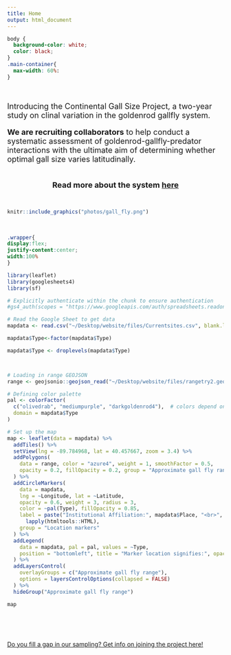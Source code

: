 ```yaml
---
title: Home
output: html_document
---
```

```css
body {
  background-color: white;
  color: black;
}
.main-container{
  max-width: 60%: 
}
```
<br>


<font size= "4"> 

Introducing the Continental Gall Size Project, a two-year study on clinal variation in the goldenrod gallfly system.<br>

**We are recruiting collaborators** to help conduct a systematic assessment of goldenrod-gallfly-predator interactions with the ultimate aim of determining whether optimal gall size varies latitudinally.  

<br>
<center> **Read more about the system <a href= about.html>here</a>** </center></font>
<br>

```r
knitr::include_graphics("photos/gall_fly.png")
```

<br>


```css
.wrapper{
display:flex;
justify-content:center;
width:100%
}
```

<div class="wrapper">

```r
library(leaflet)
library(googlesheets4)
library(sf)

# Explicitly authenticate within the chunk to ensure authentication
#gs4_auth(scopes = "https://www.googleapis.com/auth/spreadsheets.readonly")

# Read the Google Sheet to get data
mapdata <- read.csv("~/Desktop/website/files/Currentsites.csv", blank.lines.skip = TRUE)

mapdata$Type<-factor(mapdata$Type)

mapdata$Type <- droplevels(mapdata$Type)



# Loading in range GEOJSON
range <- geojsonio::geojson_read("~/Desktop/website/files/rangetry2.geojson", what = "sp")

# Defining color palette
pal <- colorFactor(
  c("olivedrab", "mediumpurple", "darkgoldenrod4"),  # colors depend on the type of site
  domain = mapdata$Type
)

# Set up the map
map <- leaflet(data = mapdata) %>%
  addTiles() %>%
  setView(lng = -89.784968, lat = 40.457667, zoom = 3.4) %>%
  addPolygons(
    data = range, color = "azure4", weight = 1, smoothFactor = 0.5,
    opacity = 0.2, fillOpacity = 0.2, group = "Approximate gall fly range"
  ) %>%
  addCircleMarkers(
    data = mapdata,
    lng = ~Longitude, lat = ~Latitude,
    opacity = 0.6, weight = 3, radius = 3,
    color = ~pal(Type), fillOpacity = 0.85,
    label = paste("Institutional Affiliation:", mapdata$Place, "<br>", "Participant:", mapdata$PI_name) %>%
      lapply(htmltools::HTML),
    group = "Location markers"
  ) %>%
  addLegend(
    data = mapdata, pal = pal, values = ~Type,
    position = "bottomleft", title = "Marker location signifies:", opacity = 0.80
  ) %>%
  addLayersControl(
    overlayGroups = c("Approximate gall fly range"),
    options = layersControlOptions(collapsed = FALSE)
  ) %>%
  hideGroup("Approximate gall fly range")

map

```
</div>




<br>


<br>

[Do you fill a gap in our sampling? Get info on joining the project here!](https://docs.google.com/forms/d/e/1FAIpQLSe0DKafO3Su9IfUvuMwPkJyMhFnhLohii3oUpJovoZyuzE-9Q/viewform?usp=sf_link)

<br>

<br>











